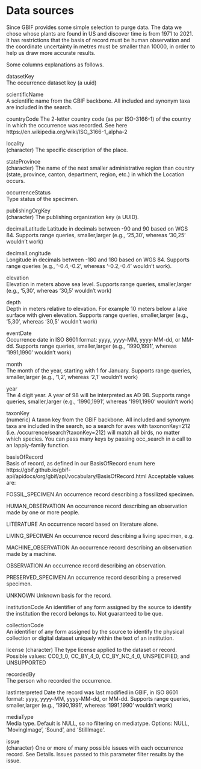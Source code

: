 # Data sources

Since GBIF provides some simple selection to purge data. The data we chose whose plants are found in US and discover time is from 1971 to 2021. It has restrictions that the basis of record must be human observation and the coordinate uncertainty in metres must be smaller than 10000, in order to help us draw more accurate results.

Some columns explanations as follows.

datasetKey	
The occurrence dataset key (a uuid)

scientificName	
A scientific name from the GBIF backbone. All included and synonym taxa are included in the search.

countryCode	
The 2-letter country code (as per ISO-3166-1) of the country in which the occurrence was recorded. See here https://en.wikipedia.org/wiki/ISO_3166-1_alpha-2

locality	
(character) The specific description of the place.

stateProvince	
(character) The name of the next smaller administrative region than country (state, province, canton, department, region, etc.) in which the Location occurs.

occurrenceStatus	
Type status of the specimen.

publishingOrgKey	
(character) The publishing organization key (a UUID).

decimalLatitude	
Latitude in decimals between -90 and 90 based on WGS 84. Supports range queries, smaller,larger (e.g., '25,30', whereas '30,25' wouldn't work)

decimalLongitude	
Longitude in decimals between -180 and 180 based on WGS 84. Supports range queries (e.g., '-0.4,-0.2', whereas '-0.2,-0.4' wouldn't work).

elevation	
Elevation in meters above sea level. Supports range queries, smaller,larger (e.g., '5,30', whereas '30,5' wouldn't work)

depth	
Depth in meters relative to elevation. For example 10 meters below a lake surface with given elevation. Supports range queries, smaller,larger (e.g., '5,30', whereas '30,5' wouldn't work)

eventDate	
Occurrence date in ISO 8601 format: yyyy, yyyy-MM, yyyy-MM-dd, or MM-dd. Supports range queries, smaller,larger (e.g., '1990,1991', whereas '1991,1990' wouldn't work)

month	
The month of the year, starting with 1 for January. Supports range queries, smaller,larger (e.g., '1,2', whereas '2,1' wouldn't work)

year	
The 4 digit year. A year of 98 will be interpreted as AD 98. Supports range queries, smaller,larger (e.g., '1990,1991', whereas '1991,1990' wouldn't work)

taxonKey	
(numeric) A taxon key from the GBIF backbone. All included and synonym taxa are included in the search, so a search for aves with taxononKey=212 (i.e. /occurrence/search?taxonKey=212) will match all birds, no matter which species. You can pass many keys by passing occ_search in a call to an lapply-family function.

basisOfRecord	
Basis of record, as defined in our BasisOfRecord enum here https://gbif.github.io/gbif-api/apidocs/org/gbif/api/vocabulary/BasisOfRecord.html Acceptable values are:

FOSSIL_SPECIMEN An occurrence record describing a fossilized specimen.

HUMAN_OBSERVATION An occurrence record describing an observation made by one or more people.

LITERATURE An occurrence record based on literature alone.

LIVING_SPECIMEN An occurrence record describing a living specimen, e.g.

MACHINE_OBSERVATION An occurrence record describing an observation made by a machine.

OBSERVATION An occurrence record describing an observation.

PRESERVED_SPECIMEN An occurrence record describing a preserved specimen.

UNKNOWN Unknown basis for the record.

institutionCode	
An identifier of any form assigned by the source to identify the institution the record belongs to. Not guaranteed to be que.

collectionCode	
An identifier of any form assigned by the source to identify the physical collection or digital dataset uniquely within the text of an institution.

license	
(character) The type license applied to the dataset or record. Possible values: CC0_1_0, CC_BY_4_0, CC_BY_NC_4_0, UNSPECIFIED, and UNSUPPORTED

recordedBy	
The person who recorded the occurrence.

lastInterpreted	
Date the record was last modified in GBIF, in ISO 8601 format: yyyy, yyyy-MM, yyyy-MM-dd, or MM-dd. Supports range queries, smaller,larger (e.g., '1990,1991', whereas '1991,1990' wouldn't work)

mediaType	
Media type. Default is NULL, so no filtering on mediatype. Options: NULL, 'MovingImage', 'Sound', and 'StillImage'.

issue	
(character) One or more of many possible issues with each occurrence record. See Details. Issues passed to this parameter filter results by the issue.